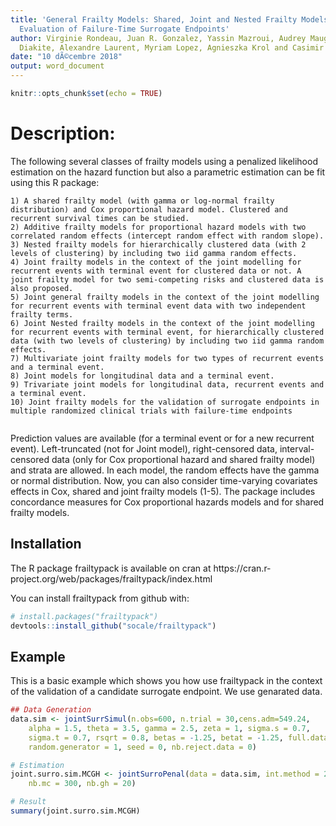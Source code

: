```yaml
---
title: 'General Frailty Models: Shared, Joint and Nested Frailty Models with Prediction;
  Evaluation of Failure-Time Surrogate Endpoints'
author: Virginie Rondeau, Juan R. Gonzalez, Yassin Mazroui, Audrey Mauguen, Amadou
  Diakite, Alexandre Laurent, Myriam Lopez, Agnieszka Krol and Casimir L. Sofeu
date: "10 dÃ©cembre 2018"
output: word_document
---
```


```r
knitr::opts_chunk$set(echo = TRUE)
```

# Description:
The following several classes of frailty models using a penalized likelihood estimation on the hazard function but also a parametric estimation can be fit using this R package:

    1) A shared frailty model (with gamma or log-normal frailty distribution) and Cox proportional hazard model. Clustered and recurrent survival times can be studied.
    2) Additive frailty models for proportional hazard models with two correlated random effects (intercept random effect with random slope).
    3) Nested frailty models for hierarchically clustered data (with 2 levels of clustering) by including two iid gamma random effects.
    4) Joint frailty models in the context of the joint modelling for recurrent events with terminal event for clustered data or not. A joint frailty model for two semi-competing risks and clustered data is also proposed.
    5) Joint general frailty models in the context of the joint modelling for recurrent events with terminal event data with two independent frailty terms.
    6) Joint Nested frailty models in the context of the joint modelling for recurrent events with terminal event, for hierarchically clustered data (with two levels of clustering) by including two iid gamma random effects.
    7) Multivariate joint frailty models for two types of recurrent events and a terminal event.
    8) Joint models for longitudinal data and a terminal event.
    9) Trivariate joint models for longitudinal data, recurrent events and a terminal event. 
    10) Joint frailty models for the validation of surrogate endpoints in multiple randomized clinical trials with failure-time endpoints 
		
Prediction values are available (for a terminal event or for a new recurrent event). Left-truncated (not for Joint model), right-censored data, interval-censored data (only for Cox proportional hazard and shared frailty model) and strata are allowed. In each model, the random effects have the gamma or normal distribution. Now, you can also consider time-varying covariates effects in Cox, shared and joint frailty models (1-5). The package includes concordance measures for Cox proportional hazards models and for shared frailty models.


## Installation
The R package frailtypack is available on cran at https://cran.r-project.org/web/packages/frailtypack/index.html

You can install frailtypack from github with:

```r
# install.packages("frailtypack")
devtools::install_github("socale/frailtypack")
```

## Example

This is a basic example which shows you how use frailtypack in the context of the validation of a candidate surrogate endpoint. We use genarated data.

```r
## Data Generation
data.sim <- jointSurrSimul(n.obs=600, n.trial = 30,cens.adm=549.24, 
    alpha = 1.5, theta = 3.5, gamma = 2.5, zeta = 1, sigma.s = 0.7, 
    sigma.t = 0.7, rsqrt = 0.8, betas = -1.25, betat = -1.25, full.data = 0, 
    random.generator = 1, seed = 0, nb.reject.data = 0)
```

```r
# Estimation
joint.surro.sim.MCGH <- jointSurroPenal(data = data.sim, int.method = 2,
    nb.mc = 300, nb.gh = 20)
```

```r
# Result
summary(joint.surro.sim.MCGH)
```
